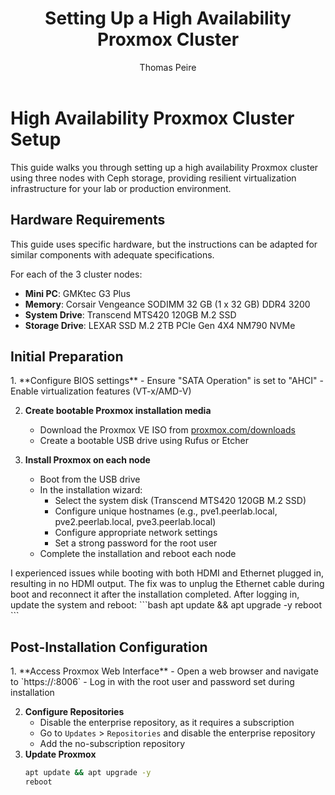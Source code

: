 ﻿---
title: Setting Up a High Availability Proxmox Cluster
description: Complete guide for creating a 3-node high availability Proxmox cluster with Ceph storage for reliable virtualization.
pubDate: 2025-06-26
author: 'Thomas Peire'
tags: ["proxmox", "ceph", "cluster", "virtualization", "high-availability"]
---


# High Availability Proxmox Cluster Setup

This guide walks you through setting up a high availability Proxmox cluster using three nodes with Ceph storage, providing resilient virtualization infrastructure for your lab or production environment.

## Hardware Requirements

<Aside type="note">
  This guide uses specific hardware, but the instructions can be adapted for similar components with adequate specifications.
</Aside>

For each of the 3 cluster nodes:
- **Mini PC**: GMKtec G3 Plus
- **Memory**: Corsair Vengeance SODIMM 32 GB (1 x 32 GB) DDR4 3200
- **System Drive**: Transcend MTS420 120GB M.2 SSD
- **Storage Drive**: LEXAR SSD M.2 2TB PCIe Gen 4X4 NM790 NVMe

## Initial Preparation

<Steps>
1. **Configure BIOS settings**
   - Ensure "SATA Operation" is set to "AHCI"
   - Enable virtualization features (VT-x/AMD-V)

2. **Create bootable Proxmox installation media**
   - Download the Proxmox VE ISO from [proxmox.com/downloads](https://www.proxmox.com/en/downloads)
   - Create a bootable USB drive using Rufus or Etcher

3. **Install Proxmox on each node**
   - Boot from the USB drive
   - In the installation wizard:
     - Select the system disk (Transcend MTS420 120GB M.2 SSD)
     - Configure unique hostnames (e.g., pve1.peerlab.local, pve2.peerlab.local, pve3.peerlab.local)
     - Configure appropriate network settings
     - Set a strong password for the root user
   - Complete the installation and reboot each node
</Steps>

<Aside type="caution">
  I experienced issues while booting with both HDMI and Ethernet plugged in, resulting in no HDMI output.
  The fix was to unplug the Ethernet cable during boot and reconnect it after the installation completed.
  After logging in, update the system and reboot:
    ```bash
    apt update && apt upgrade -y
    reboot
    ```
</Aside>

## Post-Installation Configuration

<Steps>
1. **Access Proxmox Web Interface**
   - Open a web browser and navigate to `https://<node-ip>:8006`
   - Log in with the root user and password set during installation

2. **Configure Repositories**
   - Disable the enterprise repository, as it requires a subscription
   - Go to `Updates` > `Repositories` and disable the enterprise repository
   - Add the no-subscription repository
3. **Update Proxmox**
    ```bash
    apt update && apt upgrade -y
    reboot
    ```
</Steps>


